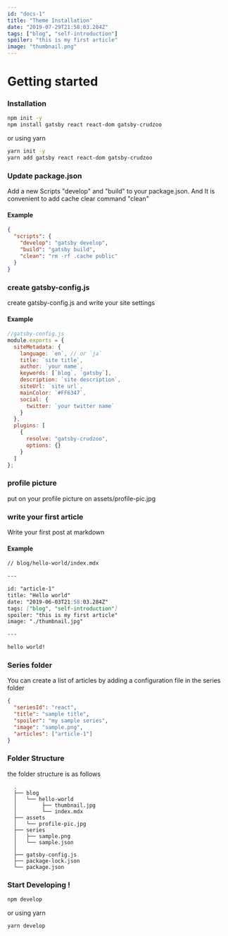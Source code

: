 ```yaml
---
id: "docs-1"
title: "Theme Installation"
date: "2019-07-29T21:58:03.284Z"
tags: ["blog", "self-introduction"]
spoiler: "this is my first article"
image: "thumbnail.png"
---
```


# Getting started

### Installation

```bash
npm init -y
npm install gatsby react react-dom gatsby-crudzoo
```

or using yarn

```bash
yarn init -y
yarn add gatsby react react-dom gatsby-crudzoo
```

### Update package.json

Add a new Scripts "develop" and "build" to your package.json. And It is convenient to add cache clear command "clean"

#### Example

```json
{
  "scripts": {
    "develop": "gatsby develop",
    "build": "gatsby build",
    "clean": "rm -rf .cache public"
  }
}
```

### create gatsby-config.js

create gatsby-config.js and write your site settings

#### Example

```javascript
//gatsby-config.js
module.exports = {
  siteMetadata: {
    language: `en`, // or `ja`
    title: `site title`,
    author: `your name`,
    keywords: [`blog`, `gatsby`],
    description: `site description`,
    siteUrl: `site url`,
    mainColor: `#FF6347`,
    social: {
      twitter: `your twitter name`
    }
  },
  plugins: [
    {
      resolve: "gatsby-crudzoo",
      options: {}
    }
  ]
};
```

### profile picture

put on your profile picture on assets/profile-pic.jpg

### write your first article

Write your first post at markdown

#### Example

```markdown
// blog/hello-world/index.mdx

---

id: "article-1"
title: "Hello world"
date: "2019-06-03T21:58:03.284Z"
tags: ["blog", "self-introduction"]
spoiler: "this is my first article"
image: "./thumbnail.jpg"

---

hello world!
```

### Series folder

You can create a list of articles by adding a configuration file in the series folder

```json
{
  "seriesId": "react",
  "title": "sample title",
  "spoiler": "my sample series",
  "image": "sample.png",
  "articles": ["article-1"]
}
```

### Folder Structure

the folder structure is as follows

```
  .
  ├── blog
  │   └── hello-world
  │        ├── thumbnail.jpg
  │        └── index.mdx
  ├── assets
  │   └── profile-pic.jpg
  ├── series
  │   ├── sample.png
  │   └── sample.json
  │
  ├── gatsby-config.js
  ├── package-lock.json
  └── package.json
```

### Start Developing !

```bash
npm develop
```

or using yarn

```bash
yarn develop
```
